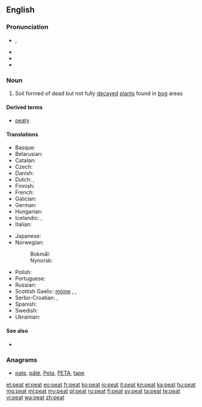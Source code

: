 ==English==

===Pronunciation===
* {{IPA|/piːt/}}, {{X-SAMPA|/pi:t/}}
* {{audio|en-us-peat.ogg|Audio (US)}}
* {{rhymes|iːt}}
* {{homophones|Pete}}

===Noun===
{{en-noun|s|-}}

# Soil formed of dead but not fully [[decay|decayed]] [[plant]]s found in [[bog]] areas

====Derived terms====
* [[peaty]]

====Translations====
{{trans-top|soil}}
* Basque: {{t-|eu|zohikatz}}
* Belarusian: {{t-|be|торф|m|tr=torf|sc=Cyrl}}
* Catalan: {{t-|ca|torba|f}}
* Czech: {{t+|cs|rašelina|f}}
* Danish: {{t-|da|tørv}}
* Dutch: {{t+|nl|turf|m}}, {{t+|nl|veen|n}}
* Finnish: {{t+|fi|turve}}
* French: {{t+|fr|tourbe|f}}
* Galician: {{t-|gl|turba|f}}
* German: {{t+|de|Torf|m}}
* Hungarian: {{t+|hu|tőzeg}}
* Icelandic: {{t-|is|torf|n}}, {{t+|is|mór|m}}
* Italian: {{t+|it|torba|f}}
{{trans-mid}}
* Japanese: {{t|ja|泥炭|tr=[[でいたん]], deitan|sc=Jpan}}
* Norwegian:
*: Bokmål: {{t-|no|torv|m|f}}
*: Nynorsk: {{t-|no|torv|f|n}}
* Polish: {{t+|pl|torf|m}}
* Portuguese: {{t+|pt|turfa|f}}
* Russian: {{t+|ru|торф|m|sc=Cyrl|tr=torf}}
* Scottish Gaelic: [[mòine]] {{f}},  {{qualifier|single piece}} {{t-|gd|fàd|m}},  {{qualifier|single piece}} {{t-|gd|fòid|f}}
* Serbo-Croatian: {{t|sh|тресет|m|sc=Cyrl}}, {{t-|sh|treset|m}}
* Spanish: {{t-|es|turba|f}}
* Swedish: {{t+|sv|torv}}
* Ukrainian: {{t-|uk|торф|m|tr=torf|sc=Cyrl}}
{{trans-bottom}}

====See also====
* {{pedia}}

===Anagrams===
* [[pate#English|pate]], [[pâté#English|pâté]], [[Peta#English|Peta]], [[PETA#English|PETA]], [[tape#English|tape]]

[[et:peat]]
[[el:peat]]
[[eo:peat]]
[[fr:peat]]
[[ko:peat]]
[[io:peat]]
[[it:peat]]
[[kn:peat]]
[[ka:peat]]
[[hu:peat]]
[[mg:peat]]
[[ml:peat]]
[[my:peat]]
[[pl:peat]]
[[ru:peat]]
[[fi:peat]]
[[sv:peat]]
[[ta:peat]]
[[te:peat]]
[[vi:peat]]
[[wa:peat]]
[[zh:peat]]